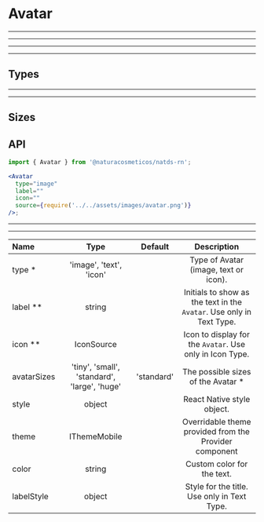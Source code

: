 
# Avatar

---

---

---

---

## Types

<Provider theme={themes.natura.light}>
  <ComponentWithLabel componentList={types} />
</Provider>

---

---

## Sizes

<Provider theme={themes.natura.light}>
  <ComponentWithLabel componentList={sizes} itemsPerRow={16} />
</Provider>

## API

```jsx highlight-line="2"
import { Avatar } from '@naturacosmeticos/natds-rn';

<Avatar
  type="image"
  label=""
  icon=""
  source={require('../../assets/images/avatar.png')}
/>;
```

---

---

| Name        |                      Type                      |  Default   |                             Description                              |
| :---------- | :--------------------------------------------: | :--------: | :------------------------------------------------------------------: |
| type \*     |            'image', 'text', 'icon'             |            |                Type of Avatar (image, text or icon).                 |
| label \*\*  |                     string                     |            | Initials to show as the text in the `Avatar`. Use only in Text Type. |
| icon \*\*   |                   IconSource                   |            |       Icon to display for the `Avatar`. Use only in Icon Type.       |
| avatarSizes | 'tiny', 'small', 'standard', 'large', 'huge'   | 'standard' |                 The possible sizes of the Avatar \*                  |
| style       |                     object                     |            |                      React Native style object.                      |
| theme       |                  IThemeMobile                  |            |        Overridable theme provided from the Provider component        |
| color       |                     string                     |            |                      Custom color for the text.                      |
| labelStyle  |                     object                     |            |             Style for the title. Use only in Text Type.              |

